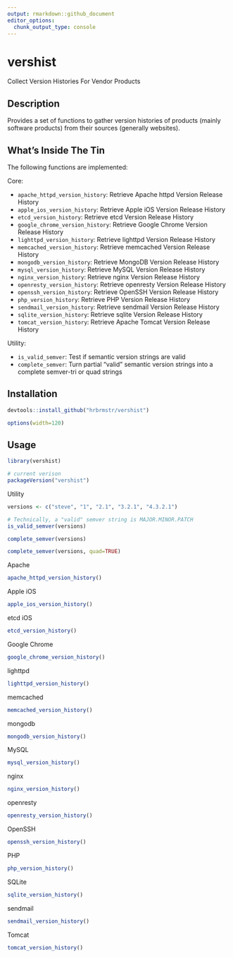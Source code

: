 ```yaml
---
output: rmarkdown::github_document
editor_options: 
  chunk_output_type: console
---
```


# vershist

Collect Version Histories For Vendor Products

## Description

Provides a set of functions to gather version histories of products 
(mainly software products) from their sources (generally websites).

## What's Inside The Tin

The following functions are implemented:

Core:

- `apache_httpd_version_history`:	Retrieve Apache httpd Version Release History
- `apple_ios_version_history`:	Retrieve Apple iOS Version Release History
- `etcd_version_history`:	Retrieve etcd Version Release History
- `google_chrome_version_history`:	Retrieve Google Chrome Version Release History
- `lighttpd_version_history`:	Retrieve lighttpd Version Release History
- `memcached_version_history`:	Retrieve memcached Version Release History
- `mongodb_version_history`:	Retrieve MongoDB Version Release History
- `mysql_version_history`:	Retrieve MySQL Version Release History
- `nginx_version_history`:	Retrieve nginx Version Release History
- `openresty_version_history`:	Retrieve openresty Version Release History
- `openssh_version_history`:	Retrieve OpenSSH Version Release History
- `php_version_history`:  Retrieve PHP Version Release History
- `sendmail_version_history`:	Retrieve sendmail Version Release History
- `sqlite_version_history`:	Retrieve sqlite Version Release History
- `tomcat_version_history`:	Retrieve Apache Tomcat Version Release History

Utility:

- `is_valid_semver`:	Test if semantic version strings are valid
- `complete_semver`:	Turn partial "valid" semantic version strings into a complete semver-tri or quad strings

## Installation

```r
devtools::install_github("hrbrmstr/vershist")
```

```r
options(width=120)
```

## Usage

```r
library(vershist)

# current verison
packageVersion("vershist")
```

Utility

```r
versions <- c("steve", "1", "2.1", "3.2.1", "4.3.2.1")

# Technically, a "valid" semver string is MAJOR.MINOR.PATCH
is_valid_semver(versions)

complete_semver(versions)

complete_semver(versions, quad=TRUE)
```

Apache

```r
apache_httpd_version_history()
```

Apple iOS

```r
apple_ios_version_history()
```

etcd iOS

```r
etcd_version_history()
```

Google Chrome

```r
google_chrome_version_history()
```

lighttpd

```r
lighttpd_version_history()
```

memcached

```r
memcached_version_history()
```

mongodb

```r
mongodb_version_history()
```

MySQL

```r
mysql_version_history()
```

nginx

```r
nginx_version_history()
```

openresty

```r
openresty_version_history()
```

OpenSSH

```r
openssh_version_history()
```

PHP

```r
php_version_history()
```

SQLite

```r
sqlite_version_history()
```

sendmail

```r
sendmail_version_history()
```

Tomcat

```r
tomcat_version_history()
```
